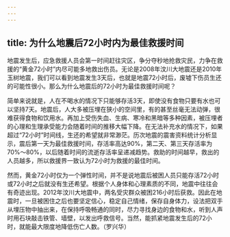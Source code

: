 ```yaml
---
---
---
```

title: 为什么地震后72小时内为最佳救援时间
---




地震发生后，应急救援人员会第一时间赶往灾区，争分夺秒地抢救灾民，力争在救援的“黄金72小时”内尽可能多地救出伤员。无论是2008年汶川大地震还是2010年玉树地震，我们可以看到地震发生3天后，也就是地震72小时后，废墟下伤员生还的可能性很小。那么为什么地震后的72小时为最佳救援时间呢？



简单来说就是，人在不喝水的情况下只能够存活3天，即使没有食物只要有水也可以坚持7天。地震后，人大多被压埋在狭小的空间里，有的甚至丝毫无法动弹，很难获得食物和饮用水。再加上受伤失血、生病、寒冷和黑暗等多种因素，被压埋者的心理和生理承受能力会随着时间的推移大幅下降。在无法补充水的情况下，如果超过“72小时”时间线，生还的希望就非常渺茫。历次地震的震害资料统计分析显示，震后第一天为最佳救援时间，存活率高达90%，第二天、第三天存活率为70%～80%，以后随着时间的流逝存活率呈递减趋势。救助的时间越早，救出的人员越多，所以救援界一致认为72小时为救援的最佳时间。

然而，黄金72小时仅为一个弹性时间，并不是说地震后被困人员只能存活72小时或72小时之后就没有生还希望。根据个人身体和心理素质的不同，地震中往往会有奇迹出现。2012年汶川大地震中，两名受灾群众被困216小时后获救。因此在地震时，一旦被困住之后也要坚定信心，稳定自己情绪，保存自身体力，设法把双手从埋压物中抽出来，在保持呼吸畅通的同时，尽力寻找身边的食物和水，听到人声时用石块敲击铁管、墙壁，以发出呼救信号。当然，能抓紧地震发生后的72小时，就能最大限度地降低伤亡人数。（罗兴华）